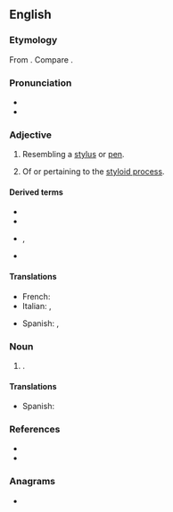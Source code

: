 ==English==

===Etymology===
From {{suffix|en|[[style]] or [[stylus]]|oid|t2=-like, resembling}}. Compare {{nc|grc|στῡλοειδής}}.

===Pronunciation===
* {{IPA|en|/ˈstaɪ.lɔɪd/}}
* {{rhymes|en|aɪlɔɪd|s=2}}

===Adjective===
{{en-adj|-}}

# Resembling a [[stylus]] or [[pen]].
#: {{syn|en|styliform}}
# {{lb|en|anatomy}} Of or pertaining to the [[styloid process]].

====Derived terms====
* {{l|en|poststyloid}}
* {{l|en|prestyloid}}
* {{l|en|stylo-}}, {{l|en|styl-}}
* {{l|en|styloid process}}

====Translations====
{{trans-top|of or pertaining to the styloid process}}
* French: {{t+|fr|styloïde}}
* Italian: {{t|it|stiloide}}, {{t|it|stiloideo}}
{{trans-mid}}
* Spanish: {{t|es|estiloides}}, {{t|es|estiloideo}}
{{trans-bottom}}

===Noun===
{{en-noun}}

# {{lb|en|skeleton}} {{ellipsis of|en|styloid process}}.

====Translations====
{{trans-top}}
* Spanish: {{t|es|estiloides|m}}
{{trans-bottom}}

===References===
* {{R:Lexico}}
* {{R:MWO}}

===Anagrams===
* {{anagrams|en|a=dilosty|Doylist|ditosyl|odylist}}

{{cln|en|terms prefixed with styl-}}